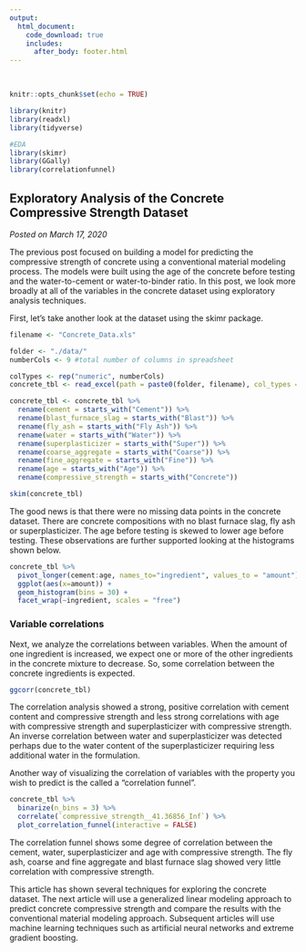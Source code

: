 ```yaml
---
output: 
  html_document:
    code_download: true
    includes:
      after_body: footer.html
---
```

<br>
```r
knitr::opts_chunk$set(echo = TRUE)
```

```r
library(knitr)
library(readxl)
library(tidyverse)

#EDA
library(skimr)
library(GGally)
library(correlationfunnel)
```

## **Exploratory Analysis of the Concrete Compressive Strength Dataset**
*Posted on March 17, 2020*

The previous post focused on building a model for predicting the compressive strength of concrete using a conventional material modeling process.  The models were built using the age of the concrete before testing and the water-to-cement or water-to-binder ratio.  In this post, we look more broadly at all of the variables in the concrete dataset using exploratory analysis techniques.

First, let's take another look at the dataset using the skimr package.
```r
filename <- "Concrete_Data.xls"

folder <- "./data/"
numberCols <- 9 #total number of columns in spreadsheet

colTypes <- rep("numeric", numberCols)
concrete_tbl <- read_excel(path = paste0(folder, filename), col_types = colTypes)

concrete_tbl <- concrete_tbl %>%
  rename(cement = starts_with("Cement")) %>%
  rename(blast_furnace_slag = starts_with("Blast")) %>%
  rename(fly_ash = starts_with("Fly Ash")) %>%
  rename(water = starts_with("Water")) %>%
  rename(superplasticizer = starts_with("Super")) %>%
  rename(coarse_aggregate = starts_with("Coarse")) %>%
  rename(fine_aggregate = starts_with("Fine")) %>%
  rename(age = starts_with("Age")) %>%
  rename(compressive_strength = starts_with("Concrete"))

skim(concrete_tbl)
```

The good news is that there were no missing data points in the concrete dataset.  There are concrete compositions with no blast furnace slag, fly ash or superplasticizer.  The age before testing is skewed to lower age before testing.  These observations are further supported looking at the histograms shown below.  

```r
concrete_tbl %>%
  pivot_longer(cement:age, names_to="ingredient", values_to = "amount") %>%
  ggplot(aes(x=amount)) +
  geom_histogram(bins = 30) +
  facet_wrap(~ingredient, scales = "free")
```

### Variable correlations

Next, we analyze the correlations between variables.  When the amount of one ingredient is increased, we expect one or more of the other ingredients in the concrete mixture to decrease.  So, some correlation between the concrete ingredients is expected.

```r
ggcorr(concrete_tbl)
```

The correlation analysis showed a strong, positive correlation with cement content and compressive strength and less strong correlations with age with compressive strength and superplasticizer with compressive strength.  An inverse correlation between water and superplasticizer was detected perhaps due to the water content of the superplasticizer requiring less additional water in the formulation.

Another way of visualizing the correlation of variables with the property you wish to predict is the called a "correlation funnel".

```r
concrete_tbl %>%
  binarize(n_bins = 3) %>%
  correlate(`compressive_strength__41.36856_Inf`) %>%
  plot_correlation_funnel(interactive = FALSE)
```

The correlation funnel shows some degree of correlation between the cement, water, superplasticizer and age with compressive strength.  The fly ash, coarse and fine aggregate and blast furnace slag showed very little correlation with compressive strength.

This article has shown several techniques for exploring the concrete dataset.  The next article will use a generalized linear modeling approach to predict concrete compressive strength and compare the results with the conventional material modeling approach.  Subsequent articles will use machine learning techniques such as artificial neural networks and extreme gradient boosting.
